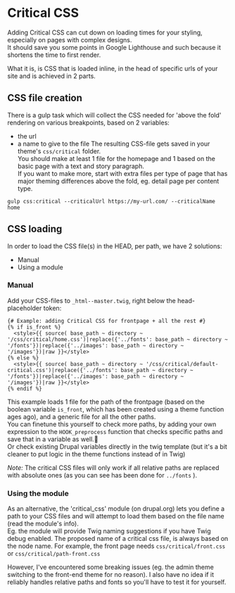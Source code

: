 
# Critical CSS

Adding Critical CSS can cut down on loading times for your styling, especially on pages with complex designs. <br />
It should save you some points in Google Lighthouse and such because it shortens the time to first render.

What it is, is CSS that is loaded inline, in the head of specific urls of your site and is achieved in 2 parts.

## CSS file creation

There is a gulp task which will collect the CSS needed for 'above the fold' rendering on various breakpoints, based on 2 variables:
- the url
- a name to give to the file
The resulting CSS-file gets saved in your theme's `css/critical` folder. <br />
You should make at least 1 file for the homepage and 1 based on the basic page with a text and story paragraph. <br />
If you want to make more, start with extra files per type of page that has major theming differences above the fold, eg. detail page per content type.

`gulp css:critical --criticalUrl https://my-url.com/ --criticalName home`


## CSS loading

In order to load the CSS file(s) in the HEAD, per path, we have 2 solutions:
- Manual
- Using a module

### Manual

Add your CSS-files to `_html--master.twig`, right below the head-placeholder token:

```
{# Example: adding Critical CSS for frontpage + all the rest #}
{% if is_front %}
  <style>{{ source( base_path ~ directory ~ '/css/critical/home.css')|replace({'../fonts': base_path ~ directory ~ '/fonts'})|replace({'../images': base_path ~ directory ~ '/images'})|raw }}</style>
{% else %}
  <style>{{ source( base_path ~ directory ~ '/css/critical/default-critical.css')|replace({'../fonts': base_path ~ directory ~ '/fonts'})|replace({'../images': base_path ~ directory ~ '/images'})|raw }}</style>
{% endif %}

```

This example loads 1 file for the path of the frontpage (based on the boolean variable `is_front`, which has been created using a theme function ages ago), and a generic file for all the other paths. <br />
You can finetune this yourself to check more paths, by adding your own expression to the `HOOK_preprocess` function that checks specific paths and save that in a variable as well. <br />
Or check existing Drupal variables directly in the twig template (but it's a bit cleaner to put logic in the theme functions instead of in Twig)

*Note:* The critical CSS files will only work if all relative paths are replaced with absolute ones (as you can see has been done for `../fonts` ).

### Using the module

As an alternative, the 'critical_css' module (on drupal.org) lets you define a path to your CSS files and will attempt to load them based on the file name (read the module's info). <br />
Eg. the module will provide Twig naming suggestions if you have Twig debug enabled. The proposed name of a critical css file, is always based on the node name. For example, the front page needs `css/critical/front.css` or `css/critical/path-front.css`

However, I've encountered some breaking issues (eg. the admin theme switching to the front-end theme for no reason). I also have no idea if it reliably handles relative paths and fonts so you'll have to test it for yourself.
